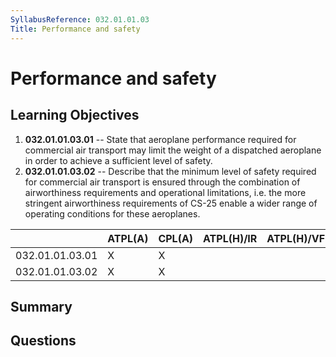 ```yaml
---
SyllabusReference: 032.01.01.03
Title: Performance and safety
---
```


# Performance and safety

## Learning Objectives

1.  **032.01.01.03.01** -- State that aeroplane performance required for
    commercial air transport may limit the weight of a dispatched aeroplane in
    order to achieve a sufficient level of safety.
2.  **032.01.01.03.02** -- Describe that the minimum level of safety required for
    commercial air transport is ensured through the combination of airworthiness
    requirements and operational limitations, i.e. the more stringent
    airworthiness requirements of CS-25 enable a wider range of operating
    conditions for these aeroplanes.

|                 | ATPL(A) | CPL(A) | ATPL(H)/IR | ATPL(H)/VFR | CPL(H) | IR | CBIR(A) |
| --------------- | ------- | ------ | ---------- | ----------- | ------ | -- | ------- |
| 032.01.01.03.01 | X       | X      |            |             |        |    |         |
| 032.01.01.03.02 | X       | X      |            |             |        |    |         |

## Summary

## Questions
